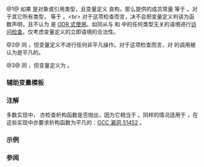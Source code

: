 {{cpp/title|is_constructible|is_trivially_constructible|is_nothrow_constructible}}
{{cpp/meta/navbar}}
{{dcl begin}}
{{dcl header|type_traits}}
{{dcl|since=c++11|num=1|1=
template&lt; class T, class... Args &gt;
struct is_constructible;
}}
{{dcl|since=c++11|num=2|1=
template&lt; class T, class... Args &gt;
struct is_trivially_constructible;
}}
{{dcl|since=c++11|num=3|1=
template&lt; class T, class... Args &gt;
struct is_nothrow_constructible;
}}
{{dcl end}}

@1@ 如果 {{tt|T}} 是对象或引用类型，且变量定义 {{c|T obj(std::declval&lt;Args&gt;()...);}} 良构，那么提供的成员常量 {{tt|value}} 等于 {{c|true}}。对于其它所有类型，{{tt|value}} 等于 {{c|false}}。&lt;br&gt;
对于这项检查而言，决不会把变量定义判读为函数声明，且不认为 {{lc|std::declval}} 是 [[cpp/language/definition#ODR 式使用|ODR 式使用]]。如同从与 {{tt|T}} 和 {{tt|Args}} 中的任何类型无关的语境进行[[cpp/language/access|访问检查]]。仅考虑变量定义的立即语境的合法性。

@2@ 同 {{v|1}}，但变量定义不进行任何非平凡操作。对于这项检查而言，对 {{lc|std::declval}} 的调用被认为是平凡的。

@3@ 同 {{v|1}}，但变量定义为 {{tt|noexcept}}。

{{cpp/types/cvaub|pack=Args}}

{{cpp/types/nospec|any}}

=== 辅助变量模板 ===
{{dcl begin}}

{{dcl|since=c++17|1=
template&lt; class T, class... Args &gt;
inline constexpr bool is_constructible_v =
    is_constructible&lt;T, Args...&gt;::value;
}}

{{dcl|since=c++17|1=
template&lt; class T, class... Args &gt;
inline constexpr bool is_trivially_constructible_v =
    is_trivially_constructible&lt;T, Args...&gt;::value;
}}

{{dcl|since=c++17|1=
template&lt; class T, class... Args &gt;
inline constexpr bool is_nothrow_constructible_v =
    is_nothrow_constructible&lt;T, Args...&gt;::value;
}}
{{dcl end}}

{{cpp/types/integral_constant/inherit|{{tt|T}} 可从 {{tt|Args...}} 构造}}

===注解===
多数实现中，{{tt|is_nothrow_constructible}} 亦检查析构函数是否抛出，因为它相当于 {{c|noexcept(T(arg))}}。同样的情况适用于 {{tt|is_trivially_constructible}}，在这些实现中亦要求析构函数为平凡的：[https://gcc.gnu.org/bugzilla/show_bug.cgi?id=51452 GCC 漏洞 51452] {{lwg|2116}}。

===示例===
{{example
|code=
#include &lt;iostream&gt;
#include &lt;type_traits&gt;

class Foo
{
    int v1;
    double v2;
public:
    Foo(int n) : v1(n), v2() {}
    Foo(int n, double f) noexcept : v1(n), v2(f) {}
};

int main()
{
    auto is = [](bool o) { return (o ? "\t" "" : "\t" "不"); };
    std::cout &lt;&lt; "Foo ...\n"
              &lt;&lt; is(std::is_trivially_constructible_v&lt;Foo, const Foo&amp;&gt;)
              &lt;&lt; "可从 const Foo&amp; 平凡构造\n"
              &lt;&lt; is(std::is_trivially_constructible_v&lt;Foo, int&gt;)
              &lt;&lt; "可从 int 平凡构造\n"
              &lt;&lt; is(std::is_constructible_v&lt;Foo, int&gt;)
              &lt;&lt; "可从 int 构造\n"
              &lt;&lt; is(std::is_nothrow_constructible_v&lt;Foo, int&gt;)
              &lt;&lt; "可从 int 无抛出构造\n"
              &lt;&lt; is(std::is_nothrow_constructible_v&lt;Foo, int, double&gt;)
              &lt;&lt; "可从 int 和 double 无抛出构造\n";
}
|output=
Foo ...
        可从 const Foo&amp; 平凡构造
        不可从 int 平凡构造
        可从 int 构造
        不可从 int 无抛出构造
        可从 int 和 double 无抛出构造
}}

===参阅===
{{dsc begin}}
{{dsc inc|cpp/types/dsc is_default_constructible}}
{{dsc inc|cpp/types/dsc is_copy_constructible}}
{{dsc inc|cpp/types/dsc is_move_constructible}}
{{dsc inc|cpp/concepts/dsc constructible_from}}
{{dsc end}}

{{langlinks|de|en|es|fr|it|ja|pt|ru}}